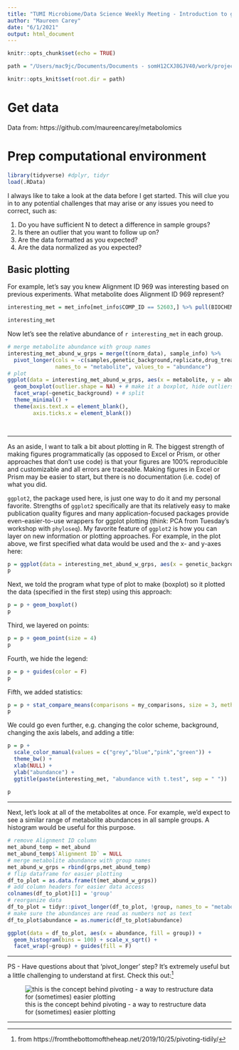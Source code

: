 ```yaml
---
title: "TUMI Microbiome/Data Science Weekly Meeting - Introduction to ggplot2"
author: "Maureen Carey"
date: "6/1/2021"
output: html_document
---
```


```r
knitr::opts_chunk$set(echo = TRUE)

path = "/Users/mac9jc/Documents/Documents - somH12CXJ8GJV40/work/projects/other_tutorials/ggplot2"

knitr::opts_knit$set(root.dir = path)

```

# Get data

Data from: https://github.com/maureencarey/metabolomics

# Prep computational environment

```r

library(tidyverse) #dplyr, tidyr
load(.RData)

```

I always like to take a look at the data before I get started. This will clue you in to any potential challenges that may arise or any issues you need to correct, such as:

1. Do you have sufficient N to detect a difference in sample groups? 
2. Is there an outlier that you want to follow up on?
3. Are the data formatted as you expected?
4. Are the data normalized as you expected?

## Basic plotting

For example, let's say you knew Alignment ID 969 was interesting based on previous experiments. What metabolite does Alignment ID 969 represent?

```r

interesting_met = met_info[met_info$COMP_ID == 52603,] %>% pull(BIOCHEMICAL)

interesting_met

```

Now let's see the relative abundance of `r interesting_met` in each group.

```r


# merge metabolite abundance with group names
interesting_met_abund_w_grps = merge(t(norm_data), sample_info) %>%
  pivot_longer(cols = -c(samples,genetic_background,replicate,drug_treatment),
               names_to = "metabolite", values_to = "abundance")
# plot
ggplot(data = interesting_met_abund_w_grps, aes(x = metabolite, y = abundance, color = drug_treatment)) + # set variables
  geom_boxplot(outlier.shape = NA) + # make it a boxplot, hide outliers
  facet_wrap(~genetic_background) + # split
  theme_minimal() +
  theme(axis.text.x = element_blank(),
        axis.ticks.x = element_blank())

  
```


------

As an aside, I want to talk a bit about plotting in R. The biggest strength of making figures programmatically (as opposed to Excel or Prism, or other approaches that don't use code) is that your figures are 100% reproducible and customizable and all errors are traceable. Making figures in Excel or Prism may be easier to start, but there is no documentation (i.e. code) of what you did. 

`ggplot2`, the package used here, is just one way to do it and my personal favorite. Strengths of `ggplot2` specifically are that its relatively easy to make publication quality figures and many application-focused packages provide even-easier-to-use wrappers for ggplot plotting (think: PCA from Tuesday's workshop with `phyloseq`). My favorite feature of `ggplot2` is how you can layer on new information or plotting approaches. For example, in the plot above, we first specified what data would be used and the x- and y-axes here:

```r

p = ggplot(data = interesting_met_abund_w_grps, aes(x = genetic_background, y = `52603`, color = drug_treatment))
p

```

Next, we told the program what type of plot to make (boxplot) so it plotted the data (specified in the first step) using this approach:

```r

p = p + geom_boxplot() 
p

```

Third, we layered on points:

```r

p = p + geom_point(size = 4) 
p

```

Fourth, we hide the legend:

```r

p = p + guides(color = F)
p

```

Fifth, we added statistics:

```r

p = p + stat_compare_means(comparisons = my_comparisons, size = 3, method = 't.test')
p

```

We could go even further, e.g. changing the color scheme, background, changing the axis labels, and adding a title:

```r

p = p + 
  scale_color_manual(values = c("grey","blue","pink","green")) +
  theme_bw() +
  xlab(NULL) +
  ylab("abundance") +
  ggtitle(paste(interesting_met, "abundance with t.test", sep = " "))
  
p

```

------

Next, let's look at all of the metabolites at once. For example, we'd expect to see a similar range of metabolite abundances in all sample groups. A histogram would be useful for this purpose.

```r

# remove Alignment ID column
met_abund_temp = met_abund
met_abund_temp$`Alignment ID` = NULL
# merge metabolite abundance with group names
met_abund_w_grps = rbind(grps,met_abund_temp)
# flip dataframe for easier plotting
df_to_plot = as.data.frame(t(met_abund_w_grps))
# add column headers for easier data access
colnames(df_to_plot)[1] = 'group'
# reorganize data
df_to_plot = tidyr::pivot_longer(df_to_plot, !group, names_to = "metabolite", values_to = "abundance")
# make sure the abundances are read as numbers not as text
df_to_plot$abundance = as.numeric(df_to_plot$abundance)

ggplot(data = df_to_plot, aes(x = abundance, fill = group)) +
  geom_histogram(bins = 100) + scale_x_sqrt() +
  facet_wrap(~group) + guides(fill = F)

```

------

PS - Have questions about that 'pivot_longer' step? It's extremely useful but a little challenging to understand at first. Check this out:^[from https://fromthebottomoftheheap.net/2019/10/25/pivoting-tidily/]

![this is the concept behind pivoting - a way to restructure data for (sometimes) easier plotting](/Users/mac9jc/Documents/work/TUMI/microbiome_course_2021/metabolomics/tidyr-longer-wider.gif)

------
